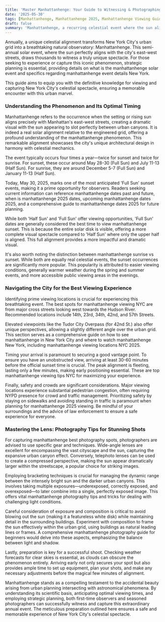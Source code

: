 ```yaml
---
title: 'Master Manhattanhenge: Your Guide to Witnessing & Photographing NYC''s Celestial Spectacle'
date: '2025-05-30'
tags: [Manhattanhenge, Manhattanhenge 2025, Manhattanhenge Viewing Guide, NYC Celestial Event, New York City Photography, Manhattanhenge Best Spots, Manhattanhenge Dates, Solar Alignment New York]
draft: false
summary: 'Manhattanhenge, a recurring celestial event where the sun aligns with New York City''s grid, offers a breathtaking viewing and photographic opportunity best experienced with strategic timing, prime location planning, and careful technical preparation.'
---
```


Annually, a unique celestial alignment transforms New York City's urban grid into a breathtaking natural observatory: Manhattanhenge. This semi-annual solar event, where the sun perfectly aligns with the city's east-west streets, draws thousands to witness a truly unique spectacle. For those seeking to experience or capture this iconic phenomenon, strategic planning is essential, providing details on what is the manhattanhenge solar event and specifics regarding manhattanhenge event details New York.

This guide aims to equip you with the definitive knowledge for viewing and capturing New York City's celestial spectacle, ensuring a memorable encounter with this urban marvel.

### Understanding the Phenomenon and Its Optimal Timing

Manhattanhenge refers to the occurrence when the setting or rising sun aligns precisely with Manhattan's east-west streets, creating a dramatic visual with the sun appearing to slot perfectly between urban canyons. It is indeed a real solar alignment relative to the engineered grid, offering a profound understanding of the manhattanhenge phenomenon. This remarkable alignment showcases the city's unique architectural design in harmony with celestial mechanics.

The event typically occurs four times a year—twice for sunset and twice for sunrise. For sunset, these occur around May 28-30 (Full Sun) and July 11-13 (Half Sun). For sunrise, they are around December 5-7 (Full Sun) and January 11-13 (Half Sun).

Today, May 30, 2025, marks one of the most anticipated 'Full Sun' sunset events, making it a prime opportunity for observers. Readers seeking current information can reference manhattanhenge dates past and future, when is manhattanhenge 2025 dates, upcoming manhattanhenge dates 2025, and a comprehensive guide to manhattanhenge dates 2025 for future planning.

While both 'Half Sun' and 'Full Sun' offer viewing opportunities, 'Full Sun' dates are generally considered the best time to view manhattanhenge sunset. This is because the entire solar disk is visible, offering a more complete visual spectacle compared to 'Half Sun' where only the upper half is aligned. This full alignment provides a more impactful and dramatic visual.

It's also worth noting the distinction between manhattanhenge sunrise vs sunset. While both are equally real celestial events, the sunset occurrences are significantly more popular. This popularity is attributed to easier viewing conditions, generally warmer weather during the spring and summer events, and more accessible public viewing areas in the evenings.

### Navigating the City for the Best Viewing Experience

Identifying prime viewing locations is crucial for experiencing this breathtaking event. The best spots for manhattanhenge viewing NYC are from major cross streets looking west towards the Hudson River. Recommended locations include 14th, 23rd, 34th, 42nd, and 57th Streets.

Elevated viewpoints like the Tudor City Overpass (for 42nd St.) also offer unique perspectives, allowing a slightly different angle over the urban grid. This section serves as a comprehensive guide on how to see manhattanhenge in New York City and where to watch manhattanhenge New York, including manhattanhenge viewing locations NYC 2025.

Timing your arrival is paramount to securing a good vantage point. To ensure you have an unobstructed view, arriving at least 30-60 minutes before the official sunset time is crucial. The peak alignment is fleeting, lasting only a few minutes, making early positioning essential. These are top manhattanhenge viewing tips NYC for maximizing your experience.

Finally, safety and crowds are significant considerations. Major viewing locations experience substantial pedestrian congestion, often requiring NYPD presence for crowd and traffic management. Prioritizing safety by staying on sidewalks and avoiding standing in traffic is paramount when planning for manhattanhenge 2025 viewing. Be mindful of your surroundings and the advice of law enforcement to ensure a safe experience for everyone.

### Mastering the Lens: Photography Tips for Stunning Shots

For capturing manhattanhenge best photography spots, photographers are advised to use specific gear and techniques. Wide-angle lenses are excellent for encompassing the vast cityscape and the sun, capturing the expansive urban canyon effect. Conversely, telephoto lenses can be used to create a compressed perspective, making the sun appear dramatically larger within the streetscape, a popular choice for striking images.

Employing bracketing techniques is crucial for managing the dynamic range between the intensely bright sun and the darker urban canyons. This involves taking multiple exposures—underexposed, correctly exposed, and overexposed—to later combine into a single, perfectly exposed image. This offers vital manhattanhenge photography tips and tricks for dealing with challenging light conditions.

Careful consideration of exposure and composition is critical to avoid blowing out the sun (making it a featureless white disk) while maintaining detail in the surrounding buildings. Experiment with composition to frame the sun effectively within the urban grid, using buildings as natural leading lines or frames. A comprehensive manhattanhenge photography guide for beginners would delve into these aspects, emphasizing the balance between light and shadow.

Lastly, preparation is key for a successful shoot. Checking weather forecasts for clear skies is essential, as clouds can obscure the phenomenon entirely. Arriving early not only secures your spot but also provides ample time to set up equipment, plan your shots, and make any necessary adjustments before the magical few minutes of alignment.

Manhattanhenge stands as a compelling testament to the accidental beauty arising from urban planning intersecting with astronomical phenomena. By understanding its scientific basis, anticipating optimal viewing times, and employing strategic planning, both first-time observers and seasoned photographers can successfully witness and capture this extraordinary annual event. The meticulous preparation outlined here ensures a safe and memorable experience of New York City's celestial spectacle.